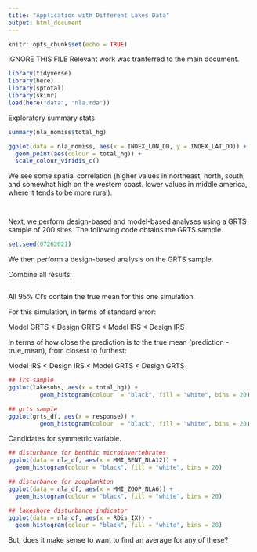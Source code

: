 ```yaml
---
title: "Application with Different Lakes Data"
output: html_document
---
```


```r
knitr::opts_chunk$set(echo = TRUE)
```

IGNORE THIS FILE
Relevant work was tranferred to the main document.

```r
library(tidyverse)
library(here)
library(sptotal)
library(skimr)
load(here("data", "nla.rda"))
```

Exploratory summary stats

```r
summary(nla_nomiss$total_hg)
```

```r
ggplot(data = nla_nomiss, aes(x = INDEX_LON_DD, y = INDEX_LAT_DD)) +
  geom_point(aes(colour = total_hg)) +
  scale_colour_viridis_c()
```

We see some spatial correlation (higher values in northeast, north, south, and somewhat high on the western coast. lower values in middle america, where it tends to be more rural).



```r

```

```r
```



Next, we perform design-based and model-based analyses using a GRTS sample of 200 sites. The following code obtains the GRTS sample.

```r
set.seed(07262021)

```

We then perform a design-based analysis on the GRTS sample.



Combine all results:

```r

```

All 95% CI's contain the true mean for this one simulation. 

For this simulation, in terms of standard error:

Model GRTS < Design GRTS < Model IRS < Design IRS

In terms of how close the prediction is to the true mean (prediction - true_mean), from closest to furthest:

Model IRS < Design IRS < Model GRTS < Design GRTS

```r
## irs sample
ggplot(lakesobs, aes(x = total_hg)) +
         geom_histogram(colour  = "black", fill = "white", bins = 20)

## grts sample
ggplot(grts_df, aes(x = response)) +
         geom_histogram(colour  = "black", fill = "white", bins = 20)
```

Candidates for symmetric variable.

```r
## disturbance for benthic microinvertebrates
ggplot(data = nla_df, aes(x = MMI_BENT_NLA12)) +
  geom_histogram(colour = "black", fill = "white", bins = 20)

## disturbance for zooplankton
ggplot(data = nla_df, aes(x = MMI_ZOOP_NLA6)) +
  geom_histogram(colour = "black", fill = "white", bins = 20)

## lakeshore disturbance indicator
ggplot(data = nla_df, aes(x = RDis_IX)) +
  geom_histogram(colour = "black", fill = "white", bins = 20)
```

But, does it make sense to want to find an average for any of these?





